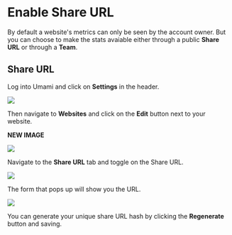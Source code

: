 # Enable Share URL

By default a website's metrics can only be seen by the account owner. But you can choose to make the stats avaiable either through a public **Share URL** or through a **Team**.

## Share URL

Log into Umami and click on **Settings** in the header.

<img src="/images/v2/header.png" />

Then navigate to **Websites** and click on the **Edit** button next to your website.

**NEW IMAGE**

<img src="/images/v1/edit-website.png" />

Navigate to the **Share URL** tab and toggle on the Share URL.

<img src="/images/v2/share-url.png" />

The form that pops up will show you the URL.

<img src="/images/v2/share-url-form.png" />

You can generate your unique share URL hash by clicking the **Regenerate** button and saving.
